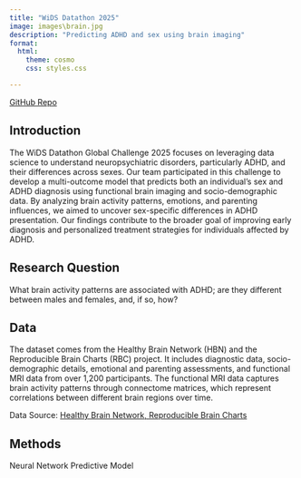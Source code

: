 ```yaml
---
title: "WiDS Datathon 2025"
image: images\brain.jpg
description: "Predicting ADHD and sex using brain imaging"
format:
  html:
    theme: cosmo
    css: styles.css

---
```


[GitHub Repo](https://github.com/divyagsubramonian/WiDS-Team24)


## Introduction  

The WiDS Datathon Global Challenge 2025 focuses on leveraging data science to understand neuropsychiatric disorders, particularly ADHD, and their differences across sexes. Our team participated in this challenge to develop a multi-outcome model that predicts both an individual’s sex and ADHD diagnosis using functional brain imaging and socio-demographic data. By analyzing brain activity patterns, emotions, and parenting influences, we aimed to uncover sex-specific differences in ADHD presentation. Our findings contribute to the broader goal of improving early diagnosis and personalized treatment strategies for individuals affected by ADHD.


## Research Question

What brain activity patterns are associated with ADHD; are they different between males and females, and, if so, how?


## Data 

The dataset  comes from the Healthy Brain Network (HBN) and the Reproducible Brain Charts (RBC) project. It includes diagnostic data, socio-demographic details, emotional and parenting assessments, and functional MRI data from over 1,200 participants. The functional MRI data captures brain activity patterns through connectome matrices, which represent correlations between different brain regions over time.

Data Source: [Healthy Brain Network, Reproducible Brain Charts](https://www.kaggle.com/competitions/widsdatathon2025/data)

## Methods

Neural Network Predictive Model

